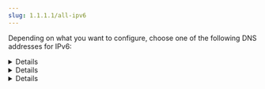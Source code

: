 ```yaml
---
slug: 1.1.1.1/all-ipv6
---
```



Depending on what you want to configure, choose one of the following DNS addresses for IPv6:

<Details header="Use 1.1.1.1 resolver">

```txt
2606:4700:4700::1111
2606:4700:4700::1001
```

</Details>

<Details header="Block malware with 1.1.1.1 for Families">

```txt
2606:4700:4700::1112
2606:4700:4700::1002
```

</Details>

<Details header="Block malware and adult content with 1.1.1.1 for Families">

```txt
2606:4700:4700::1113
2606:4700:4700::1003
```

</Details>
